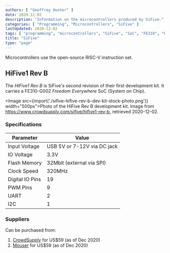 ```yaml
---
authors: [ "Geoffrey Hunter" ]
date: 2020-12-02
description: "Information on the microcontrollers produced by SiFive."
categories: [ "Programming", "Microcontrollers", "SiFive" ]
lastUpdated: 2020-12-02
tags: [ "programming", "microcontrollers", "SiFive", "SoC", "FE310", "HiFive", "HiFive1", "HiFive1 Rev B" ]
title: "SiFive"
type: "page"
---
```



<WarningIsNotes />

Microcontrollers use the open-source RISC-V instruction set.

## HiFive1 Rev B 

The _HiFive1 Rev B_ is SiFive's second revision of their first development kit. It carries a FE310-G002 _Freedom Everywhere_ SoC (System on Chip).

<Image src={import('./sifive-hifive-rev-b-dev-kit-stock-photo.png')} width="500px">Photo of the HiFive Rev B development kit. Image from https://www.crowdsupply.com/sifive/hifive1-rev-b, retrieved 2020-12-02.</Image>

### Specifications

Parameter       | Value
----------------|-----------------------------
Input Voltage   | USB 5V or 7-12V via DC jack
IO Voltage      | 3.3V
Flash Memory    | 32Mbit (external via SPI)
Clock Speed     | 320MHz
Digital IO Pins | 19
PWM Pins        | 9
UART            | 2
I2C             | 1

### Suppliers

Can be purchased from:

1. [CrowdSupply](https://www.crowdsupply.com/sifive/hifive1-rev-b) for US$59 (as of Dec 2020)
1. [Mouser](https://mouser.com/ProductDetail/Crowd-Supply/cs-hifiveb-01?qs=sGAEpiMZZMu3sxpa5v1qrss6M%2FEDtK46myjE%2FE8cqlo%3D) for US$59 (as of Dec 2020)